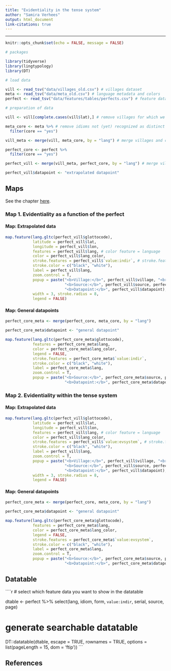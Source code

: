 ```yaml
---
title: "Evidentiality in the tense system"
author: "Samira Verhees"
output: html_document
link-citations: true
---
```


---------------------------------------

```r
knitr::opts_chunk$set(echo = FALSE, message = FALSE)

# packages

library(tidyverse)
library(lingtypology)
library(DT)

# load data

vill <- read_tsv("data/villages_old.csv") # villages dataset
meta <- read_tsv("data/meta_old.csv") # language metadata and colors
perfect <- read_tsv("data/features/tables/perfects.csv") # feature dataset

# preparation of data

vill <- vill[complete.cases(vill$lat),] # remove villages for which we do not have coordinates (yet)

meta_core <- meta %>% # remove idioms not (yet) recognized as distinct
  filter(core == "yes")

vill_meta <- merge(vill, meta_core, by = "lang") # merge villages and coordinates with language metadata

perfect_core <- perfect %>%
  filter(core == "yes")

perfect_vill <- merge(vill_meta, perfect_core, by = "lang") # merge villages, coordinates, and language metadata with feature information

perfect_vill$datapoint <- "extrapolated datapoint"

```

## Maps

See the chapter [here](evidentiality_tense.html).

### Map 1. Evidentiality as a function of the perfect{.tabset .tabset-fade .tabset-pills}

#### Map: Extrapolated data

```r

map.feature(lang.gltc(perfect_vill$glottocode),
            latitude = perfect_vill$lat,
            longitude = perfect_vill$lon,
            features = perfect_vill$lang, # color feature = language
            color = perfect_vill$lang_color,
            stroke.features = perfect_vill$`value:indir`, # stroke.feature = your feature value
            stroke.color = c("black", "white"), 
            label = perfect_vill$lang,
            zoom.control = T,
            popup = paste("<b>Village:</b>", perfect_vill$village, "<br>", 
                          "<b>Source:</b>", perfect_vill$source, perfect_vill$page, "<br>",
                          "<b>Datapoint:</b>", perfect_vill$datapoint),
            width = 3, stroke.radius = 8,
            legend = FALSE)
```

#### Map: General datapoints

```r

perfect_core_meta <- merge(perfect_core, meta_core, by = "lang")

perfect_core_meta$datapoint <- "general datapoint"

map.feature(lang.gltc(perfect_core_meta$glottocode),
            features = perfect_core_meta$lang,
            color = perfect_core_meta$lang_color,
            legend = FALSE,
            stroke.features = perfect_core_meta$`value:indir`,
            stroke.color = c("black", "white"),
            label = perfect_core_meta$lang,
            zoom.control = T,
            popup = paste("<b>Source:</b>", perfect_core_meta$source, perfect_core_meta$page, "<br>",
                          "<b>Datapoint:</b>", perfect_core_meta$datapoint))

```

### Map 2. Evidentiality within the tense system{.tabset .tabset-fade .tabset-pills}

#### Map: Extrapolated data

```r

map.feature(lang.gltc(perfect_vill$glottocode),
            latitude = perfect_vill$lat,
            longitude = perfect_vill$lon,
            features = perfect_vill$lang, # color feature = language
            color = perfect_vill$lang_color,
            stroke.features = perfect_vill$`value:evsystem`, # stroke.feature = your feature value
            stroke.color = c("black", "white"), 
            label = perfect_vill$lang,
            zoom.control = T,
            popup = paste("<b>Village:</b>", perfect_vill$village, "<br>", 
                          "<b>Source:</b>", perfect_vill$source, perfect_vill$page, "<br>",
                          "<b>Datapoint:</b>", perfect_vill$datapoint),
            width = 3, stroke.radius = 8,
            legend = FALSE)
```

#### Map: General datapoints

```r

perfect_core_meta <- merge(perfect_core, meta_core, by = "lang")

perfect_core_meta$datapoint <- "general datapoint"

map.feature(lang.gltc(perfect_core_meta$glottocode),
            features = perfect_core_meta$lang,
            color = perfect_core_meta$lang_color,
            legend = FALSE,
            stroke.features = perfect_core_meta$`value:evsystem`,
            stroke.color = c("black", "white"),
            label = perfect_core_meta$lang,
            zoom.control = T,
            popup = paste("<b>Source:</b>", perfect_core_meta$source, perfect_core_meta$page, "<br>",
                          "<b>Datapoint:</b>", perfect_core_meta$datapoint))

```

## Datatable

````r

# select which feature data you want to show in the datatable

dtable <- perfect %>%
  select(lang, idiom, form, `value:indir`, serial, source, page)

# generate searchable datatable

DT::datatable(dtable, escape = TRUE, rownames = TRUE,
              options = list(pageLength = 15, dom = 'ftip'))
```

## References